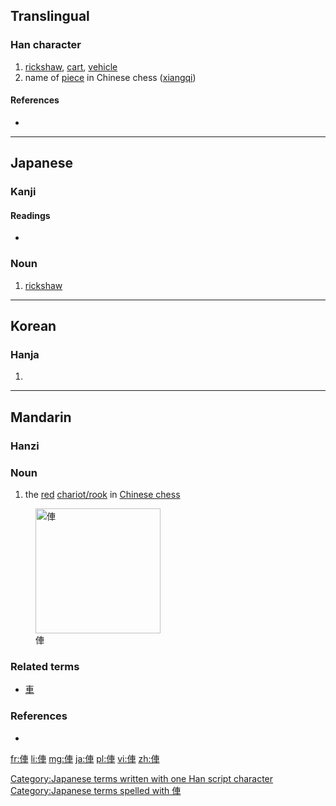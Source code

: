 {{also|伡}}
==Translingual==

===Han character===
{{Han char|rn=9|rad=人|as=07|sn=9|four=|canj=人十田十 (OJWJ)|ids=⿰[[亻]][[車]]}}

# [[rickshaw]], [[cart]], [[vehicle]]
# name of [[piece]] in Chinese chess ([[xiangqi]])

====References====
* {{Han ref|kx=0106.041|dkj=00720|dj=0225.100|hdz=10157.010|uh=4FE5|ud=20453}}

----

==Japanese==

===Kanji===
{{ja-kanji|grade=|rs=人07}}

====Readings====
* {{ja-readings|on=|kun=[[くるま]] (kuruma)}}

===Noun===
{{ja-noun|k|hira=くるま|rom=kuruma}} 

# [[rickshaw]]

[[Category:Japanese terms written with one Han script character]]
[[Category:Japanese terms spelled with 俥]]
----

==Korean==

===Hanja===
{{ko-hanja|hangeul=거|rv=geo|mr=kŏ}}

# {{defn|lang=ko|sort=人07}}

----

==Mandarin==

===Hanzi===
{{cmn-hanzi|pin=[[chē]] ([[che1]]), [[jū]] ([[ju1]])|wg=ch'e<sup>1</sup>}}

===Noun===
{{cmn-noun|t|pin=jū|pint=ju1|tra=俥|sim=车|rs=人07}}

# the [[red]] [[w:Chinese_chess#Chariot.2FRook|chariot/rook]] in [[w:Xiangqi|Chinese chess]]

[[Image:Xiangqi Chariot.png|200px|thumb|right|俥]]

===Related terms===
* [[車]]

===References===
* {{pedialite|xiangqi}}

[[fr:俥]]
[[li:俥]]
[[mg:俥]]
[[ja:俥]]
[[pl:俥]]
[[vi:俥]]
[[zh:俥]]